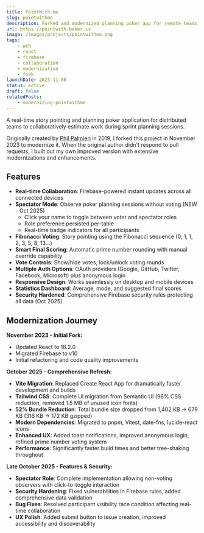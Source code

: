 ```yaml
---
title: PointWith.me
slug: pointwithme
description: Forked and modernized planning poker app for remote teams. Complete technical refresh with Vite, Tailwind CSS, and 52% bundle size reduction.
url: https://pointwith.baker.is
image: /images/projects/pointwithme.png
tags:
    - web
    - react
    - firebase
    - collaboration
    - modernization
    - fork
launchDate: 2023-11-08
status: active
draft: false
relatedPosts:
    - modernizing-pointwithme
---
```


A real-time story pointing and planning poker application for distributed teams to collaboratively estimate work during sprint planning sessions.

Originally created by [Phil Palmieri](https://github.com/philpalmieri/pointwith.me) in 2019, I forked this project in November 2023 to modernize it. When the original author didn't respond to pull requests, I built out my own improved version with extensive modernizations and enhancements.

## Features

- **Real-time Collaboration**: Firebase-powered instant updates across all connected devices
- **Spectator Mode**: Observe poker planning sessions without voting (NEW - Oct 2025)
    - Click your name to toggle between voter and spectator roles
    - Role preference persisted per-table
    - Real-time badge indicators for all participants
- **Fibonacci Voting**: Story pointing using the Fibonacci sequence (0, 1, 1, 2, 3, 5, 8, 13...)
- **Smart Final Scoring**: Automatic prime number rounding with manual override capability
- **Vote Controls**: Show/hide votes, lock/unlock voting rounds
- **Multiple Auth Options**: OAuth providers (Google, GitHub, Twitter, Facebook, Microsoft) plus anonymous login
- **Responsive Design**: Works seamlessly on desktop and mobile devices
- **Statistics Dashboard**: Average, mode, and suggested final scores
- **Security Hardened**: Comprehensive Firebase security rules protecting all data (Oct 2025)

## Modernization Journey

**November 2023 - Initial Fork:**

- Updated React to 18.2.0
- Migrated Firebase to v10
- Initial refactoring and code quality improvements

**October 2025 - Comprehensive Refresh:**

- **Vite Migration**: Replaced Create React App for dramatically faster development and builds
- **Tailwind CSS**: Complete UI migration from Semantic UI (96% CSS reduction, removed 1.5 MB of unused icon fonts)
- **52% Bundle Reduction**: Total bundle size dropped from 1,402 KB → 679 KB (316 KB → 172 KB gzipped)
- **Modern Dependencies**: Migrated to pnpm, Vitest, date-fns, lucide-react icons
- **Enhanced UX**: Added toast notifications, improved anonymous login, refined prime number voting system
- **Performance**: Significantly faster build times and better tree-shaking throughout

**Late October 2025 - Features & Security:**

- **Spectator Role**: Complete implementation allowing non-voting observers with click-to-toggle interaction
- **Security Hardening**: Fixed vulnerabilities in Firebase rules, added comprehensive data validation
- **Bug Fixes**: Resolved participant visibility race condition affecting real-time collaboration
- **UX Polish**: Added submit button to issue creation, improved accessibility and discoverability
